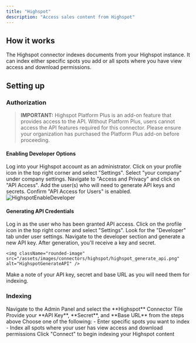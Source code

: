 ```yaml
---
title: "Highspot"
description: "Access sales content from Highspot"
---
```


## How it works

The Highspot connector indexes documents from your Highspot instance.
It can index either specific spots you add or all spots where you have view access and download permissions.

## Setting up

### Authorization

> **IMPORTANT:** Highspot Platform Plus is an add-on feature that provides access to the API. Without Platform Plus, users cannot access the API features required for this connector. Please ensure your organization has purchased the Platform Plus add-on before proceeding.

#### Enabling Developer Options

<Steps>
  <Step title="Open company settings">
    Log into your Highspot account as an administrator.
    Click on your profile icon in the top right corner and select "Settings".
    Select "your company" under company settings.
  </Step>

  <Step title="Enable API access">
    Navigate to "Access and Privacy" and click on "API Access". Add the user(s)
    who will need to generate API keys and secrets. Confirm "API Access for Users" is enabled.
  </Step>
</Steps>

<img className="rounded-image" src="/assets/images/connectors/highspot/highspot_enable_developer.png" alt="HighspotEnableDeveloper" />

#### Generating API Credentials

<Steps>
  <Step title="Open Developer settings">
    Log in as the user who has been granted API access.
    Click on the profile icon in the top right corner and select "Settings".
    Look for the "Developer" tab under user settings.
  </Step>

  <Step title="Generate API key">
    Navigate to the developer section and generate a new API key. After generation, you'll receive a key and secret.

    <img className="rounded-image" src="/assets/images/connectors/highspot/highspot_generate_api.png" alt="HighspotGenerateAPI" />
  </Step>

  <Step title="Record credentials">
    Make a note of your API key, secret and base URL as you will need them for indexing.
  </Step>
</Steps>

### Indexing

<Steps>
  <Step title="Open Highspot connector">
    Navigate to the Admin Panel and select the **Highspot** Connector Tile
  </Step>

  <Step title="Enter credentials">
    Provide your **API Key**, **Secret**, and **Base URL** from the steps above
  </Step>

  <Step title="Choose indexing options">
    Choose one of the following:
    - Enter specific spots you want to index
    - Index all spots where your user has view access and download permissions
  </Step>

  <Step title="Start indexing">
    Click "Connect" to begin indexing your Highspot content
  </Step>
</Steps>
